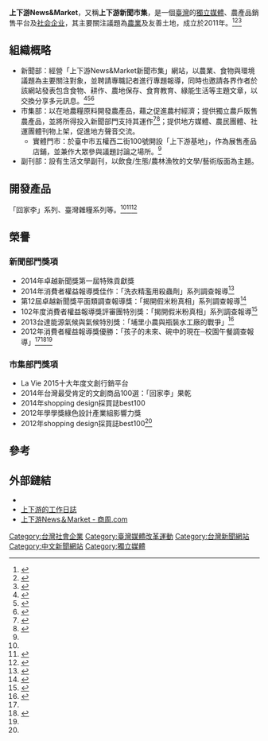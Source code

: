 {{Infobox company
| name =  上下游文化工場有限公司
| local_code_name = TW
| local_code = 80575956
| capital = [[新台幣|新台幣]]2,500,000元<ref>[http://gcis.nat.gov.tw/pub/cmpy/cmpyInfoAction.do?method=detail&banNo=80575956 商工查詢服務]{{Dead link|date=2018年8月 |bot=InternetArchiveBot |fix-attempted=yes }}</ref>
| logo = [[File:Logo_上下游.png|200px]]
| type =[[有限公司|有限公司]] 
| industry = 本土農產銷售、農業土地新聞報導 
| fate = 
| predecessor = <!-- or: | predecessors = -->
| successor = <!-- or: | successors = -->
| founded = 
| founder = 馮小非、莊惠宜、蕭名宏
| defunct = <!-- {{End date|YYYY|MM|DD}} -->
| location_city = [[臺中市|臺中市]]西區[[五權西二街|五權西二街]]100號
| location_country = [[臺灣|臺灣]]
| area_served = <!-- or: | areas_served = -->
| key_people = 
| products = 
| owner = <!-- or: | owners = -->
| num_employees = 
| num_employees_year = <!-- Year of num_employees data (if known) -->
| parent = 
|foundation=2011年<br>臺中市|homepage={{URL|https://www.newsmarket.com.tw/}}}}

'''上下游News&Market'''，又稱'''上下游新聞市集'''，是一個[[臺灣|臺灣]]的[[獨立媒體|獨立媒體]]、農產品銷售平台及[[社会企业|社会企业]]，其主要關注議題為[[農業|農業]]及友善土地，成立於2011年。<ref>{{Cite news|url=http://e-info.org.tw/node/69817|title=媒合健康食物、獨立媒體 另類「新聞市集」上線|newspaper=台灣環境資訊協會-環境資訊中心|accessdate=2016-12-08|archive-date=2016-12-08|archive-url=https://web.archive.org/web/20161208161241/http://e-info.org.tw/node/69817|dead-url=no}}</ref><ref name=":0">{{Cite news|url=https://www.newsmarket.com.tw/aboutus/|title=認識我們|last=|first=|date=|work=|newspaper=上下游News&Market新聞市集|accessdate=2016-12-08|language=zh-TW|archive-date=2016-12-08|archive-url=https://web.archive.org/web/20161208154629/https://www.newsmarket.com.tw/aboutus/|dead-url=no}}</ref><ref>{{Cite web|url=http://news.chinatimes.com/focus/501012223/112012103100552.html|title=中時電子報 CTnews - Chinatimes.com|accessdate=2016-12-08|last=中時電子報|work=中時電子報|language=zh-TW|deadurl=yes|archiveurl=https://web.archive.org/web/20130107003331/http://news.chinatimes.com/focus/501012223/112012103100552.html|archivedate=2013-01-07}}</ref>

== 組織概略 ==
* 新聞部：經營「上下游News&Market新聞市集」網站，以農業、食物與環境議題為主要關注對象，並聘請專職記者進行專題報導，同時也邀請各界作者於該網站發表包含食物、耕作、農地保存、食育教育、綠能生活等主題文章，以交換分享多元訊息。<ref>{{Cite web|url=http://www.smallfarming.org.tw/green-02-1-info.php?id=3|title=｜小農復耕 綠色消費｜ Small Farm Rehabilitation, Green Consumption|accessdate=2016-12-08|work=www.smallfarming.org.tw|archive-url=https://web.archive.org/web/20161208161425/http://www.smallfarming.org.tw/green-02-1-info.php?id=3|archive-date=2016-12-08|dead-url=yes}}</ref><ref>{{Cite news|url=http://www.30.com.tw/article_content_19197.html|title=30雜誌 - 食物與土地線上市集來了﹗|last=30雜誌|newspaper=《30》雜誌‧今天就要的競爭力|accessdate=2016-12-08|archive-date=2016-12-08|archive-url=https://web.archive.org/web/20161208161258/http://www.30.com.tw/article_content_19197.html|dead-url=no}}</ref><ref>{{Cite web|url=http://www.wealth.com.tw/article_in.aspx?nid=1814|title=馮小非練功10年，把志業變事業　社會企業   一手揭弊報導新聞　一手推廣綠色產品 - 財訊-台灣股市投資最具權威的財經雜誌|accessdate=2016-12-08|work=www.wealth.com.tw|archive-date=2016-12-08|archive-url=https://web.archive.org/web/20161208163016/http://www.wealth.com.tw/article_in.aspx?nid=1814|dead-url=no}}</ref>
* 市集部：以在地農糧原料開發農產品，藉之促進農村經濟；提供獨立農戶販售農產品，並將所得投入新聞部門支持其運作<ref>{{Cite news|url=https://www.peopo.org/news/73751|title=上下游News&Market--關注友善土地的食物與生活方式|accessdate=2016-12-08|archive-date=2016-12-08|archive-url=https://web.archive.org/web/20161208162511/https://www.peopo.org/news/73751|dead-url=no}}</ref><ref>{{Cite news|url=https://www.thenewslens.com/article/7500|title=當認證只能拿來參考，還好有這幾間友善通路堅持只用「誠信」來經營 - The News Lens 關鍵評論網|last=公益交流站|first=NPOst|date=2014-09-23|newspaper=The News Lens 關鍵評論網|accessdate=2016-12-08|language=zh-TW|archive-date=2016-12-08|archive-url=https://web.archive.org/web/20161208162724/https://www.thenewslens.com/article/7500|dead-url=no}}</ref>；提供地方媒體、農民團體、社運團體刊物上架，促進地方聲音交流。
** 實體門市：於臺中市五權西二街100號開設「上下游基地」，作為展售產品店鋪，並兼作大眾參與議題討論之場所。<ref name=":0" />
* 副刊部：設有生活文學副刊，以飲食/生態/農林漁牧的文學/藝術版面為主題。

== 開發產品 ==
「回家李」系列、臺灣雜糧系列等。<ref name=":0" /><ref>{{Cite web|url=https://www.newsmarket.com.tw/shop/|title=上下游市集|accessdate=2016-12-08|work=上下游市集|language=zh-TW|archive-date=2016-12-08|archive-url=https://web.archive.org/web/20161208155601/https://www.newsmarket.com.tw/shop/|dead-url=no}}</ref><ref>{{Cite web|url=http://shuchuan7.blogspot.tw/2011/09/news.html|title=【上下游News&Market新聞市集】上線 每年1000元徵求共同辦報人|accessdate=2016-12-08|work=shuchuan7.blogspot.tw|archive-date=2016-12-08|archive-url=https://web.archive.org/web/20161208161228/http://shuchuan7.blogspot.tw/2011/09/news.html|dead-url=no}}</ref>

== 榮譽 ==

=== 新聞部門獎項 ===
* 2014年卓越新聞獎第一屆特殊貢獻獎
* 2014年消費者權益報導獎佳作：「洗衣精濫用殺蟲劑」系列調查報導<ref name="#1">{{Cite web|url=http://www.cpc105event.com.tw/#sec06|title=105年消費者權益報導獎|accessdate=2016-12-08|work=105年消費者權益報導獎|archive-url=https://web.archive.org/web/20161208155843/http://www.cpc105event.com.tw/#sec06|archive-date=2016-12-08|dead-url=yes}}</ref>
* 第12屆卓越新聞獎平面類調查報導獎：「揭開假米粉真相」系列調查報導<ref>{{Cite web|url=http://www.feja.org.tw/modules/news/article.php?storyid=694|title=卓越新聞獎基金會 - 第十二屆卓越新聞獎得獎名單 - XOOPS - 新聞區|accessdate=2016-12-08|last=Excellent|work=www.feja.org.tw|deadurl=yes|archiveurl=https://web.archive.org/web/20161220120719/http://www.feja.org.tw/modules/news/article.php?storyid=694|archivedate=2016-12-20|df=}}</ref>
* 102年度消費者權益報導獎評審團特別獎：「揭開假米粉真相」系列調查報導<ref>{{Cite web |url=http://www.xn--fiq46nqybr7dy7ug1bx8o7l6bxygejr70c.tw/news_content.php?id=55 |title=102年消費者權益報導獎 |accessdate=2017-09-07 |archive-date=2015-11-14 |archive-url=https://web.archive.org/web/20151114201338/http://www.xn--fiq46nqybr7dy7ug1bx8o7l6bxygejr70c.tw/news_content.php?id=55 |dead-url=no }}</ref>
* 2013台達能源氣候與氣候特別獎：「埔里小農與瓶裝水工廠的戰爭」<ref>{{Cite web|url=http://www.delta-foundation.org.tw/Project/26|title=台達電子文教基金會 -|accessdate=2016-12-08|work=www.delta-foundation.org.tw|archive-date=2016-12-20|archive-url=https://web.archive.org/web/20161220092850/http://www.delta-foundation.org.tw/Project/26|dead-url=no}}</ref>
* 2012年消費者權益報導獎優勝：「孩子的未來、碗中的現在─校園午餐調查報導」<ref name="#1"/><ref>{{Cite web|url=http://www.cjatw.org/index.php?option=com_content&view=article&id=134:2012-&catid=42:2012-02-05-07-47-42&Itemid=117|title=「2012消費者權益報導獎」得獎名單揭曉!|accessdate=2016-12-08|last=林錦秀|work=www.cjatw.org|archive-date=2016-12-08|archive-url=https://web.archive.org/web/20161208160350/http://www.cjatw.org/index.php?option=com_content&view=article&id=134:2012-&catid=42:2012-02-05-07-47-42&Itemid=117|dead-url=no}}</ref><ref name=":0" />

=== 市集部門獎項 ===
* La Vie 2015十大年度文創行銷平台
* 2014年台灣最受肯定的文創商品100選：「回家李」果乾
* 2014年shopping design採買誌best100
* 2012年學學獎綠色設計產業組影響力獎
* 2012年shopping design採買誌best100<ref name=":0" />

== 參考 ==
{{Reflist|2}}

== 外部鏈結 ==
* {{Facebook|newsandmarket/}}
* [http://blog.newsmarket.tw/ 上下游的工作日誌]{{Wayback|url=http://blog.newsmarket.tw/ |date=20161130154310 }}
* [http://www.businessweekly.com.tw/blogarticle.aspx?id=0000000056 上下游News＆Market - 商周.com]{{Wayback|url=http://www.businessweekly.com.tw/blogarticle.aspx?id=0000000056 |date=20161208161622 }}

{{Taiwan Newspaper}}

[[Category:台灣社會企業|Category:台灣社會企業]]
[[Category:臺灣媒體改革運動|Category:臺灣媒體改革運動]]
[[Category:台灣新聞網站|Category:台灣新聞網站]]
[[Category:中文新聞網站|Category:中文新聞網站]]
[[Category:獨立媒體|Category:獨立媒體]]